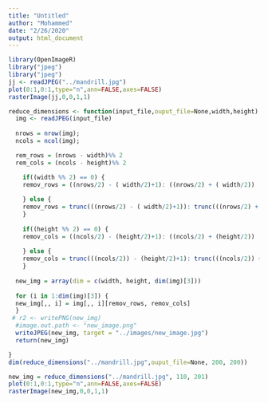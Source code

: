```yaml
---
title: "Untitled"
author: "Mohammed"
date: "2/26/2020"
output: html_document
---
```





```r
library(OpenImageR)
library("jpeg")
library("jpeg")
jj <- readJPEG("../mandrill.jpg")
plot(0:1,0:1,type="n",ann=FALSE,axes=FALSE)
rasterImage(jj,0,0,1,1)
```


```r
reduce_dimensions <- function(input_file,ouput_file=None,width,height) { 
  img <- readJPEG(input_file)
  
  nrows = nrow(img);
  ncols = ncol(img);

  rem_rows = (nrows - width)%% 2
  rem_cols = (ncols - height)%% 2

    if((width %% 2) == 0) {
    remov_rows = ((nrows/2) - ( width/2)+1): ((nrows/2) + ( width/2))
    
    } else {
    remov_rows = trunc(((nrows/2) - ( width/2)+1)): trunc(((nrows/2) +( width/2)))
    }
  
    if((height %% 2) == 0) {
    remov_cols = ((ncols/2) - (height/2)+1): ((ncols/2) + (height/2))
    
    } else {
    remov_cols = trunc(((ncols/2)) - (height/2)+1): trunc(((ncols/2)) + (height/2))
    }
  
  new_img = array(dim = c(width, height, dim(img)[3]))
  
  for (i in 1:dim(img)[3]) {
  new_img[,, i] = img[,, i][remov_rows, remov_cols]
  }
 # r2 <- writePNG(new_img)
  #image.out.path <- "new_image.png"
  writeJPEG(new_img, target = "../images/new_image.jpg")
  return(new_img)

}
dim(reduce_dimensions("../mandrill.jpg",ouput_file=None, 200, 200))
```

```r

new_img = reduce_dimensions("../mandrill.jpg", 110, 201)
plot(0:1,0:1,type="n",ann=FALSE,axes=FALSE)
rasterImage(new_img,0,0,1,1)

```



